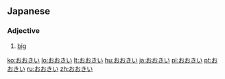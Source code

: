 ==Japanese==

===Adjective===
{{ja-adj|decl=い}}

# {{ja-def|大きい}} [[big]]

[[ko:おおきい]]
[[lo:おおきい]]
[[lt:おおきい]]
[[hu:おおきい]]
[[ja:おおきい]]
[[pl:おおきい]]
[[pt:おおきい]]
[[ru:おおきい]]
[[zh:おおきい]]